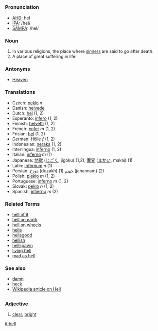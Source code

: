 =={{en}}==

===Pronunciation===
*[[w:AHD|AHD]]: hel
*[[w:IPA|IPA]]: /hel/
*[[w:SAMPA|SAMPA]]: /hel/

===Noun===

# In various religions, the place where [[sinner]]s are said to go after death.
# A place of great suffering in life.

===Antonyms===
*[[Heaven]]

===Translations===
*Czech: [[peklo]] ''n''
*Danish: [[helvede]]
*Dutch: [[hel]] (1, 2)
*Esperanto: [[infero]] (1, 2)
*Finnish: [[helvetti]] (1, 2)
*French: [[enfer]] ''m'' (1, 2)
*Frisian: [[hel]] (1, 2)
*German: [[Hölle]] ''f'' (1, 2)
*Indonesian: [[neraka]] (1, 2)
*Interlingua: [[inferno]] (1, 2)
*Italian: [[inferno]] ''m'' (1)
*Japanese: [[地獄]] ([[じごく]], jigoku) (1,2), [[魔界]] ([[まかい]], makai) (1)
*Latin: [[infernum]] ''n'' (1)
*Persian: [[دوزخ]] (duzakh) (1) [[جهنم]] (jahannam) (2)
*Polish: [[piekło]] ''m'' (1, 2)
*Portuguese: [[inferno]] ''m'' (1, 2)
*Slovak: [[peklo]] ''n'' (1, 2)
*Spanish: [[infierno]] ''m'' (2)

===Related Terms===
*[[hell of it]]
*[[hell on earth]]
*[[hell on wheels]]
*[[hella]]
*[[hellagood]]
*[[hellish]]
*[[hellspawn]]
*[[living hell]]
*[[mad as hell]]

===See also===
*[[damn]]
*[[heck]]
*[[w:Hell|Wikipedia article on Hell]]

=={{de}}==

===Adjective===
#[[clear]], [[bright]]

[[it:hell]]